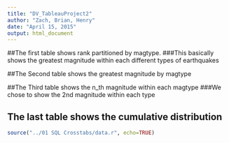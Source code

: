 ```yaml
---
title: "DV_TableauProject2"
author: "Zach, Brian, Henry"
date: "April 15, 2015"
output: html_document
---
```

##The first table shows rank partitioned by magtype.
###This basically shows the greatest magnitude within each different types of earthquakes

##The Second table shows the greatest magnitude by magtype

##The Third table shows the n_th magnitude within each magtype
###We chose to show the 2nd magnitude within each type

## The last table shows the cumulative distribution

```r
source("../01 SQL Crosstabs/data.r", echo=TRUE)
```
